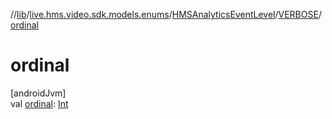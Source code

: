 //[lib](../../../../index)/[live.hms.video.sdk.models.enums](../../index)/[HMSAnalyticsEventLevel](../index)/[VERBOSE](index)/[ordinal](ordinal)

# ordinal

[androidJvm]\
val [ordinal](ordinal): [Int](https://kotlinlang.org/api/latest/jvm/stdlib/kotlin/-int/index.html)
